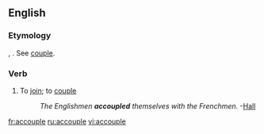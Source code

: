 ==English==

===Etymology===
{{OF.}} {{term|acopler|lang=fro}}, {{F.}} {{term|accoupler|lang=fr}}. See [[couple]].

===Verb===
{{en-verb|accoupl|es}}

# {{rare}} To [[join]]; to [[couple]]
#:''The Englishmen '''accoupled''' themselves with the Frenchmen.'' -[[Hall]]

[[fr:accouple]]
[[ru:accouple]]
[[vi:accouple]]